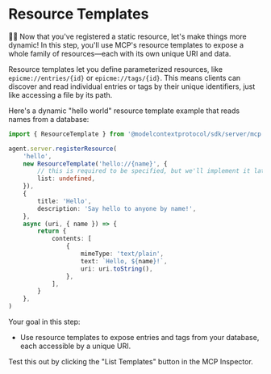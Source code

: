 # Resource Templates

<EpicVideo url="https://www.epicai.pro/workshops/day-1-2-mcp-fundamentals/resource-templates~4cwge" />

👨‍💼 Now that you've registered a static resource, let's make things more dynamic!
In this step, you'll use MCP's resource templates to expose a whole family of
resources—each with its own unique URI and data.

Resource templates let you define parameterized resources, like `epicme://entries/{id}`
or `epicme://tags/{id}`. This means clients can discover and read individual entries or
tags by their unique identifiers, just like accessing a file by its path.

Here's a dynamic "hello world" resource template example that reads names from a
database:

```ts
import { ResourceTemplate } from '@modelcontextprotocol/sdk/server/mcp.js'

agent.server.registerResource(
	'hello',
	new ResourceTemplate('hello://{name}', {
		// this is required to be specified, but we'll implement it later...
		list: undefined,
	}),
	{
		title: 'Hello',
		description: 'Say hello to anyone by name!',
	},
	async (uri, { name }) => {
		return {
			contents: [
				{
					mimeType: 'text/plain',
					text: `Hello, ${name}!`,
					uri: uri.toString(),
				},
			],
		}
	},
)
```

Your goal in this step:

- Use resource templates to expose entries and tags from your database, each
  accessible by a unique URI.

Test this out by clicking the "List Templates" button in the MCP Inspector.
